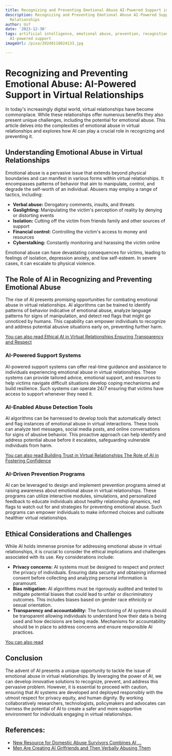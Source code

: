```yaml
---
title: Recognizing and Preventing Emotional Abuse AI-Powered Support in Virtual Relationships
description: Recognizing and Preventing Emotional Abuse AI-Powered Support in Virtual
  Relationships
author: Usf
date: '2023-12-30'
tags: artificial intelligence, emotional abuse, prevention, recognition, virtual relationships,
  AI-powered support
imageUrl: /pixa/20240118024133.jpg

---
```

# Recognizing and Preventing Emotional Abuse: AI-Powered Support in Virtual  Relationships

In  today's increasingly digital world, virtual relationships have become commonplace. While these relationships offer numerous benefits they also present unique challenges, including the potential for emotional abuse. This  article delves into the complexities of emotional abuse in virtual relationships and explores how AI can play a crucial role in recognizing and preventing it.

## Understanding Emotional  Abuse in Virtual Relationships

Emotional abuse is a  pervasive  issue that  extends beyond physical boundaries and can manifest in various forms within virtual relationships. It encompasses patterns of  behavior that aim to manipulate, control, and degrade the self-worth  of an individual.  Abusers may employ a range of tactics, including:

- **Verbal abuse:** Derogatory comments, insults, and threats
- **Gaslighting:** Manipulating the victim's perception of reality by denying or distorting events
- **Isolation:** Cutting off the victim from friends family and other sources of support
- **Financial control:** Controlling the victim's access to money and resources
- **Cyberstalking:** Constantly  monitoring and harassing  the  victim online

Emotional abuse can have devastating consequences for victims, leading to feelings of isolation, depression anxiety,  and low self-esteem. In severe cases, it can  escalate to  physical violence.

## The Role of AI in Recognizing and Preventing Emotional Abuse

The rise of AI presents promising opportunities for combating emotional abuse  in virtual  relationships. AI algorithms can be trained to  identify patterns of behavior indicative of emotional abuse, analyze  language patterns for signs of manipulation, and detect red flags that might go unnoticed by humans. This capability can empower  individuals to recognize  and address potential  abusive situations early on,  preventing further  harm.

[You can also read  Ethical AI  in Virtual Relationships  Ensuring Transparency and Respect](Ethical%20AI%20in%20Virtual%20Relationships%20Ensuring%20Transparency%20and%20Respect)


### AI-Powered  Support Systems

AI-powered support systems can offer real-time guidance and assistance to individuals experiencing emotional abuse in virtual relationships. These systems can provide  tailored  advice, emotional support, and  resources to help victims navigate difficult situations develop coping mechanisms and build resilience.  Such  systems can operate 24/7 ensuring that victims have access to support whenever they need  it.

###  AI-Enabled Abuse Detection Tools

AI algorithms can be  harnessed to develop tools that automatically detect and flag instances of emotional abuse in  virtual interactions. These tools can analyze text messages, social media posts, and online conversations for signs of abusive behavior. This proactive approach can help identify and address potential abuse before it escalates, safeguarding  vulnerable individuals from  harm.

[You can also read Building Trust in Virtual Relationships The Role  of AI in Fostering Confidence](Building%20Trust%20in%20Virtual%20Relationships%20The%20Role%20of%20AI%20in%20Fostering%20Confidence)


### AI-Driven Prevention Programs

AI can be leveraged to design  and implement prevention programs aimed at raising awareness about  emotional abuse in  virtual relationships. These programs  can utilize interactive modules, simulations, and personalized feedback to educate individuals about healthy relationship  dynamics, red  flags to watch out for and strategies for preventing emotional abuse.  Such programs can empower  individuals to make informed choices and cultivate healthier virtual relationships.

## Ethical Considerations and Challenges

While AI holds immense promise for addressing emotional abuse in virtual relationships, it is  crucial to consider the ethical implications and challenges associated with its use. Key considerations include:

- **Privacy concerns:** AI  systems must be designed to respect and protect the privacy of individuals. Ensuring data security and obtaining informed consent before collecting and analyzing personal information is paramount.
- **Bias mitigation:**  AI algorithms must be rigorously  audited and tested to mitigate potential biases that could lead to unfair or  discriminatory outcomes.  This  includes biases based on  gender race ethnicity or sexual orientation.
- **Transparency and accountability:** The functioning of AI systems should be transparent allowing individuals to  understand how their data is  being used and how decisions are being  made. Mechanisms for accountability should be  in place to address concerns and ensure responsible AI practices.

[You can also read  ]()


## Conclusion

The advent of AI  presents a unique opportunity to tackle the issue of emotional abuse in virtual  relationships. By leveraging the power of AI, we can develop innovative solutions to recognize, prevent, and address this pervasive problem. However, it is essential to proceed with caution, ensuring that  AI systems are developed  and deployed  responsibly with the utmost respect for privacy equity, and  human  dignity. By working collaboratively researchers, technologists, policymakers and advocates can harness the potential of AI to create a safer and more supportive environment for individuals engaging in virtual relationships.

## References:
- [New Resource for Domestic Abuse Survivors Combines AI ...](https://www.gatech.edu/news/2023/09/27/new-resource-domestic-abuse-survivors-combines-ai-cybersecurity-and-psychology)
- [Men Are Creating AI Girlfriends and Then Verbally Abusing Them](https://futurism.com/chatbot-abuse)

